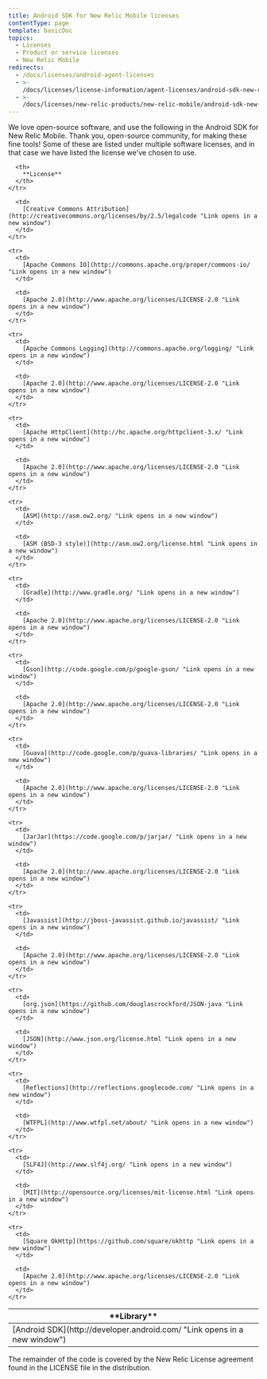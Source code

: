 ```yaml
---
title: Android SDK for New Relic Mobile licenses
contentType: page
template: basicDoc
topics:
  - Licenses
  - Product or service licenses
  - New Relic Mobile
redirects:
  - /docs/licenses/android-agent-licenses
  - >-
    /docs/licenses/license-information/agent-licenses/android-sdk-new-relic-mobile-licenses
  - >-
    /docs/licenses/new-relic-products/new-relic-mobile/android-sdk-new-relic-mobile-licenses
---
```


We love open-source software, and use the following in the Android SDK for New Relic Mobile. Thank you, open-source community, for making these fine tools! Some of these are listed under multiple software licenses, and in that case we have listed the license we've chosen to use.

<Table>
  <thead>
    <tr>
      <th width={250}>
        **Library**
      </th>

      <th>
        **License**
      </th>
    </tr>
  </thead>

  <tbody>
    <tr>
      <td>
        [Android SDK](http://developer.android.com/ "Link opens in a new window")
      </td>

      <td>
        [Creative Commons Attribution](http://creativecommons.org/licenses/by/2.5/legalcode "Link opens in a new window")
      </td>
    </tr>

    <tr>
      <td>
        [Apache Commons IO](http://commons.apache.org/proper/commons-io/ "Link opens in a new window")
      </td>

      <td>
        [Apache 2.0](http://www.apache.org/licenses/LICENSE-2.0 "Link opens in a new window")
      </td>
    </tr>

    <tr>
      <td>
        [Apache Commons Logging](http://commons.apache.org/logging/ "Link opens in a new window")
      </td>

      <td>
        [Apache 2.0](http://www.apache.org/licenses/LICENSE-2.0 "Link opens in a new window")
      </td>
    </tr>

    <tr>
      <td>
        [Apache HttpClient](http://hc.apache.org/httpclient-3.x/ "Link opens in a new window")
      </td>

      <td>
        [Apache 2.0](http://www.apache.org/licenses/LICENSE-2.0 "Link opens in a new window")
      </td>
    </tr>

    <tr>
      <td>
        [ASM](http://asm.ow2.org/ "Link opens in a new window")
      </td>

      <td>
        [ASM (BSD-3 style)](http://asm.ow2.org/license.html "Link opens in a new window")
      </td>
    </tr>

    <tr>
      <td>
        [Gradle](http://www.gradle.org/ "Link opens in a new window")
      </td>

      <td>
        [Apache 2.0](http://www.apache.org/licenses/LICENSE-2.0 "Link opens in a new window")
      </td>
    </tr>

    <tr>
      <td>
        [Gson](http://code.google.com/p/google-gson/ "Link opens in a new window")
      </td>

      <td>
        [Apache 2.0](http://www.apache.org/licenses/LICENSE-2.0 "Link opens in a new window")
      </td>
    </tr>

    <tr>
      <td>
        [Guava](http://code.google.com/p/guava-libraries/ "Link opens in a new window")
      </td>

      <td>
        [Apache 2.0](http://www.apache.org/licenses/LICENSE-2.0 "Link opens in a new window")
      </td>
    </tr>

    <tr>
      <td>
        [JarJar](https://code.google.com/p/jarjar/ "Link opens in a new window")
      </td>

      <td>
        [Apache 2.0](http://www.apache.org/licenses/LICENSE-2.0 "Link opens in a new window")
      </td>
    </tr>

    <tr>
      <td>
        [Javassist](http://jboss-javassist.github.io/javassist/ "Link opens in a new window")
      </td>

      <td>
        [Apache 2.0](http://www.apache.org/licenses/LICENSE-2.0 "Link opens in a new window")
      </td>
    </tr>

    <tr>
      <td>
        [org.json](https://github.com/douglascrockford/JSON-java "Link opens in a new window")
      </td>

      <td>
        [JSON](http://www.json.org/license.html "Link opens in a new window")
      </td>
    </tr>

    <tr>
      <td>
        [Reflections](http://reflections.googlecode.com/ "Link opens in a new window")
      </td>

      <td>
        [WTFPL](http://www.wtfpl.net/about/ "Link opens in a new window")
      </td>
    </tr>

    <tr>
      <td>
        [SLF4J](http://www.slf4j.org/ "Link opens in a new window")
      </td>

      <td>
        [MIT](http://opensource.org/licenses/mit-license.html "Link opens in a new window")
      </td>
    </tr>

    <tr>
      <td>
        [Square OkHttp](https://github.com/square/okhttp "Link opens in a new window")
      </td>

      <td>
        [Apache 2.0](http://www.apache.org/licenses/LICENSE-2.0 "Link opens in a new window")
      </td>
    </tr>
  </tbody>
</Table>

The remainder of the code is covered by the New Relic License agreement found in the LICENSE file in the distribution.
